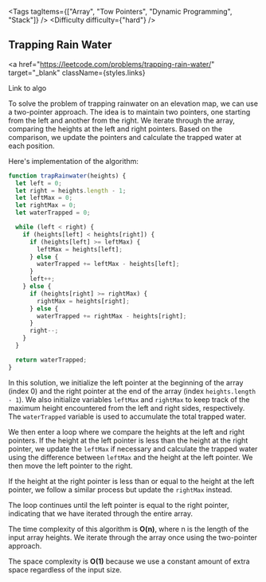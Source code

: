 
<Tags tagItems={["Array", "Tow Pointers", "Dynamic Programming", "Stack"]} />
<Difficulty difficulty={"hard"} />
## Trapping Rain Water

<a
  href="https://leetcode.com/problems/trapping-rain-water/"
  target="_blank"
  className={styles.links}
>
  Link to algo
</a>

To solve the problem of trapping rainwater on an elevation map, we can use a two-pointer approach. The idea is to maintain two pointers, one starting from the left and another from the right. We iterate through the array, comparing the heights at the left and right pointers. Based on the comparison, we update the pointers and calculate the trapped water at each position.

Here's implementation of the algorithm:

```javascript
function trapRainwater(heights) {
  let left = 0;
  let right = heights.length - 1;
  let leftMax = 0;
  let rightMax = 0;
  let waterTrapped = 0;

  while (left < right) {
    if (heights[left] < heights[right]) {
      if (heights[left] >= leftMax) {
        leftMax = heights[left];
      } else {
        waterTrapped += leftMax - heights[left];
      }
      left++;
    } else {
      if (heights[right] >= rightMax) {
        rightMax = heights[right];
      } else {
        waterTrapped += rightMax - heights[right];
      }
      right--;
    }
  }

  return waterTrapped;
}
```

In this solution, we initialize the left pointer at the beginning of the array (index 0) and the right pointer at the end of the array (index `heights.length - 1`). We also initialize variables `leftMax` and `rightMax` to keep track of the maximum height encountered from the left and right sides, respectively. The `waterTrapped` variable is used to accumulate the total trapped water.

We then enter a loop where we compare the heights at the left and right pointers. If the height at the left pointer is less than the height at the right pointer, we update the `leftMax` if necessary and calculate the trapped water using the difference between `leftMax` and the height at the left pointer. We then move the left pointer to the right.

If the height at the right pointer is less than or equal to the height at the left pointer, we follow a similar process but update the `rightMax` instead.

The loop continues until the left pointer is equal to the right pointer, indicating that we have iterated through the entire array.

The time complexity of this algorithm is **O(n)**, where n is the length of the input array heights. We iterate through the array once using the two-pointer approach.

The space complexity is **O(1)** because we use a constant amount of extra space regardless of the input size.
